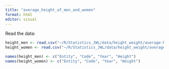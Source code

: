 ```yaml
---
title: "average_height_of_men_and_women"
format: html
editor: visual
---
```


Read the data:

```r
height_men <- read.csv("~/R/Statistics_JWL/data/height_weight/average-height-of-men.csv", stringsAsFactors = F)
height_women <- read.csv("~/R/Statistics_JWL/data/height_weight/average-height-of-women.csv", stringsAsFactors = F)

names(height_men) <- c("Entity", "Code", "Year", "Height")
names(height_women) <- c("Entity", "Code", "Year", "Height")
```
